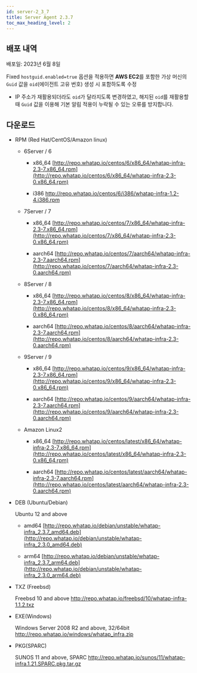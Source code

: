 ```yaml
---
id: server-2_3_7
title: Server Agent 2.3.7
toc_max_heading_level: 2
---
```


## 배포 내역

배포일: 2023년 6월 8일

<p><Status>Fixed</Status> <code>hostguid.enabled=true</code> 옵션을 적용하면 <b>AWS EC2</b>를 포함한 가상 머신의 <code>Guid</code> 값을 <code>oid</code>(에이전트 고유 번호) 생성 시 포함하도록 수정</p>

*  IP 주소가 재활용되더라도 <code>oid</code>가 달라지도록 변경하였고, 해지된 <code>oid</code>를 재활용할 때 <code>Guid</code> 값을 이용해 기본 알림 적용이 누락될 수 있는 오류를 방지합니다.

## 다운로드

- RPM (Red Hat/CentOS/Amazon linux)

  - 6Server / 6

    - x86_64 [http://repo.whatap.io/centos/6/x86_64/whatap-infra-2.3-7.x86_64.rpm](http://repo.whatap.io/centos/6/x86_64/whatap-infra-2.3-0.x86_64.rpm)
    
    - i386 http://repo.whatap.io/centos/6/i386/whatap-infra-1.2-4.i386.rpm
  
  - 7Server / 7
      
    - x86_64 [http://repo.whatap.io/centos/7/x86_64/whatap-infra-2.3-7.x86_64.rpm](http://repo.whatap.io/centos/7/x86_64/whatap-infra-2.3-0.x86_64.rpm)
    
    - aarch64 [http://repo.whatap.io/centos/7/aarch64/whatap-infra-2.3-7.aarch64.rpm](http://repo.whatap.io/centos/7/aarch64/whatap-infra-2.3-0.aarch64.rpm)
  
  - 8Server / 8
      
    - x86_64 [http://repo.whatap.io/centos/8/x86_64/whatap-infra-2.3-7.x86_64.rpm](http://repo.whatap.io/centos/8/x86_64/whatap-infra-2.3-0.x86_64.rpm)
    
    - aarch64 [http://repo.whatap.io/centos/8/aarch64/whatap-infra-2.3-7.aarch64.rpm](http://repo.whatap.io/centos/8/aarch64/whatap-infra-2.3-0.aarch64.rpm)
  
  - 9Server / 9
      
    - x86_64 [http://repo.whatap.io/centos/9/x86_64/whatap-infra-2.3-7.x86_64.rpm](http://repo.whatap.io/centos/9/x86_64/whatap-infra-2.3-0.x86_64.rpm)
    
    - aarch64 [http://repo.whatap.io/centos/9/aarch64/whatap-infra-2.3-7.aarch64.rpm](http://repo.whatap.io/centos/9/aarch64/whatap-infra-2.3-0.aarch64.rpm)
  
  - Amazon Linux2
      
    - x86_64 [http://repo.whatap.io/centos/latest/x86_64/whatap-infra-2.3-7.x86_64.rpm](http://repo.whatap.io/centos/latest/x86_64/whatap-infra-2.3-0.x86_64.rpm)
    
    - aarch64 [http://repo.whatap.io/centos/latest/aarch64/whatap-infra-2.3-7.aarch64.rpm](http://repo.whatap.io/centos/latest/aarch64/whatap-infra-2.3-0.aarch64.rpm)

- DEB (Ubuntu/Debian)
    
  Ubuntu 12 and above
        
  - amd64 [http://repo.whatap.io/debian/unstable/whatap-infra_2.3.7_amd64.deb](http://repo.whatap.io/debian/unstable/whatap-infra_2.3.0_amd64.deb)

  - arm64 [http://repo.whatap.io/debian/unstable/whatap-infra_2.3.7_arm64.deb](http://repo.whatap.io/debian/unstable/whatap-infra_2.3.0_arm64.deb)

- TXZ (Freebsd)
    
  Freebsd 10 and above http://repo.whatap.io/freebsd/10/whatap-infra-1.1.2.txz

- EXE(Windows)

  Windows Server 2008 R2 and above, 32/64bit http://repo.whatap.io/windows/whatap_infra.zip

- PKG(SPARC)

  SUNOS 11 and above, SPARC http://repo.whatap.io/sunos/11/whatap-infra.1.21.SPARC.pkg.tar.gz